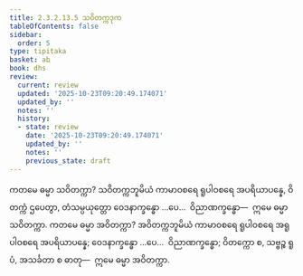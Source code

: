 ```yaml
---
title: 2.3.2.13.5 သဝိတက္ကဒုက
tableOfContents: false
sidebar:
  order: 5
type: tipitaka
basket: ab
book: dhs
review:
  current: review
  updated: '2025-10-23T09:20:49.174071'
  updated_by: ''
  notes: ''
  history:
  - state: review
    date: '2025-10-23T09:20:49.174071'
    updated_by: ''
    notes: ''
    previous_state: draft
---
```



<ReviewStatus review={frontmatter.review} showDetails={true} />

<HypothesisAnnotation frontmatter={frontmatter} />

<DynamicBreadcrumb />

<Division number="1275" book="dhs" e="ch" v="29" p="252">

<Paragraph number="1976" book="dhs">
ကတမေ ဓမ္မာ သဝိတက္ကာ? သဝိတက္ကဘူမိယံ ကာမာဝစရေ ရူပါဝစရေ အပရိယာပန္နေ, ဝိတက္ကံ ဌပေတွာ, တံသမ္ပယုတ္တော ဝေဒနာက္ခန္ဓော …ပေ…  ဝိညာဏက္ခန္ဓော—  ဣမေ ဓမ္မာ သဝိတက္ကာ.
</Paragraph>

</Division>
<Division number="1276" book="dhs" e="ch" v="29" p="252">

<Paragraph number="1977" book="dhs">
ကတမေ ဓမ္မာ အဝိတက္ကာ? အဝိတက္ကဘူမိယံ ကာမာဝစရေ ရူပါဝစရေ အရူပါဝစရေ အပရိယာပန္နေ; ဝေဒနာက္ခန္ဓော …ပေ…  ဝိညာဏက္ခန္ဓော; ဝိတက္ကော စ, သဗ္ဗဉ္စ ရူပံ, အသင်္ခတာ စ ဓာတု—  ဣမေ ဓမ္မာ အဝိတက္ကာ.
</Paragraph>
</Division>